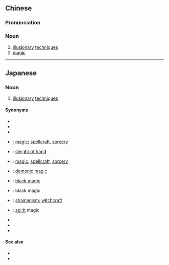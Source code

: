 {{also|幻术}}
==Chinese==
{{zh-forms|s=幻术}}

===Pronunciation===
{{zh-pron
|m=huànshù
|c=waan6 seot6
|mn=qz,xm:hoān-su̍t/zz:hoàn-su̍t
|cat=n
}}

===Noun===
{{zh-noun}}

# [[illusionary]] [[technique]]s
# [[magic]]

----

==Japanese==
{{ja-kanjitab|げん|じゅつ|yomi=on}}

===Noun===
{{ja-noun|げんじゅつ}}

# [[illusion]][[illusionary|ary]] [[technique]]s

====Synonyms====
{{rel-top|Synonyms}}
* {{ja-r|幻法|げんぽう}}
* {{ja-r|幻道|げんどう}}
* {{ja-r|幻導|げんどう}}
* {{ja-r|魔術|まじゅつ}}: [[magic]]; [[spellcraft]], [[sorcery]]
* {{ja-r|奇術|きじゅつ}}: [[sleight of hand]]
* {{ja-r|妖術|ようじゅつ}}: [[magic]]; [[spellcraft]], [[sorcery]]
{{rel-mid}}
* {{ja-r|鬼術|きじゅつ}}: [[demonic]] [[magic]]
* {{ja-r|呪術|じゅじゅつ}}: [[black magic]]
* {{ja-r|邪術|じゃじゅつ}}: black magic
* {{ja-r|巫術|ふじゅつ}}: [[shamanism]]; [[witchcraft]]
* {{ja-r|霊術|れいじゅつ}}: [[spirit]] magic
* {{ja-r|仙術|せんじゅつ}}
* {{ja-r|聖術|せいじゅつ}}
* {{ja-r|陰陽道|おんみょうどう}}
{{rel-bottom}}

====See also====
* {{pedialite|Magic (illusion)}}
* {{pedialite|奇術|lang=ja}}